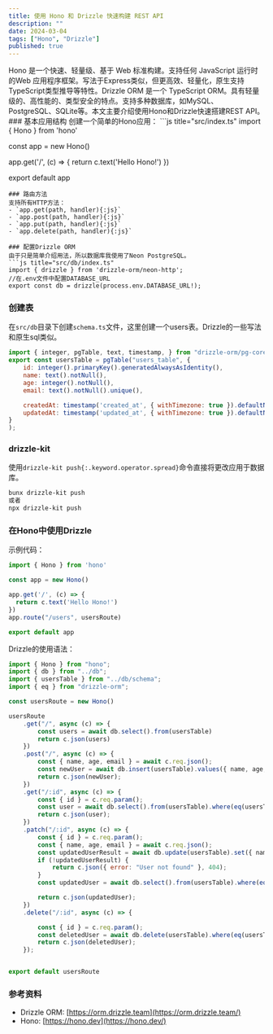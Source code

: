 ```yaml
---
title: 使用 Hono 和 Drizzle 快速构建 REST API
description: ""
date: 2024-03-04
tags: ["Hono", "Drizzle"]
published: true
---
```

<Callout>
Hono 是一个快速、轻量级、基于 Web 标准构建。支持任何 JavaScript 运行时的Web 应用程序框架。写法于Express类似，但更高效、轻量化，原生支持TypeScript类型推导等特性。Drizzle ORM 是一个 TypeScript ORM。具有轻量级的、高性能的、类型安全的特点。支持多种数据库，如MySQL、PostgreSQL、SQLite等。本文主要介绍使用Hono和Drizzle快速搭建REST API。
</Callout>
### 基本应用结构
创建一个简单的Hono应用：
```js title="src/index.ts"
import { Hono } from 'hono'

const app = new Hono()

app.get('/', (c) => {
  return c.text('Hello Hono!')
})

export default app
```
### 路由方法
支持所有HTTP方法：
- `app.get(path, handler){:js}`
- `app.post(path, handler){:js}`
- `app.put(path, handler){:js}`
- `app.delete(path, handler){:js}`

### 配置Drizzle ORM
由于只是简单介绍用法，所以数据库我使用了Neon PostgreSQL。
```js title="src/db/index.ts"
import { drizzle } from 'drizzle-orm/neon-http';
//在.env文件中配置DATABASE_URL
export const db = drizzle(process.env.DATABASE_URL!); 
```
### 创建表
在`src/db`目录下创建`schema.ts`文件，这里创建一个users表。Drizzle的一些写法和原生sql类似。
```js title="src/db/schema.ts"
import { integer, pgTable, text, timestamp, } from "drizzle-orm/pg-core";
export const usersTable = pgTable("users_table", {
    id: integer().primaryKey().generatedAlwaysAsIdentity(),
    name: text().notNull(),
    age: integer().notNull(),
    email: text().notNull().unique(),

    createdAt: timestamp('created_at', { withTimezone: true }).defaultNow(),
    updatedAt: timestamp('updated_at', { withTimezone: true }).defaultNow(),
}
);
```
### drizzle-kit
使用`drizzle-kit push{:.keyword.operator.spread}`命令直接将更改应用于数据库。
```bash
bunx drizzle-kit push
或者
npx drizzle-kit push
```
### 在Hono中使用Drizzle
示例代码：
```js title="src/index.ts" showLineNumbers {8}
import { Hono } from 'hono'

const app = new Hono()

app.get('/', (c) => {
  return c.text('Hello Hono!')
})
app.route("/users", usersRoute)

export default app
```
Drizzle的使用语法：

```js title="/src/routes/users-route.ts" showLineNumbers {10,15,20,26,30,37}
import { Hono } from "hono";
import { db } from "../db";
import { usersTable } from "../db/schema";
import { eq } from "drizzle-orm";

const usersRoute = new Hono()

usersRoute
    .get("/", async (c) => {
        const users = await db.select().from(usersTable)
        return c.json(users)
    })
    .post("/", async (c) => {
        const { name, age, email } = await c.req.json();
        const newUser = await db.insert(usersTable).values({ name, age, email });
        return c.json(newUser);
    })
    .get("/:id", async (c) => {
        const { id } = c.req.param();
        const user = await db.select().from(usersTable).where(eq(usersTable.id, Number(id)));
        return c.json(user);
    })
    .patch("/:id", async (c) => {
        const { id } = c.req.param();
        const { name, age, email } = await c.req.json();
        const updatedUserResult = await db.update(usersTable).set({ name, age, email }).where(eq(usersTable.id, Number(id)));
        if (!updatedUserResult) {
            return c.json({ error: "User not found" }, 404);
        }
        const updatedUser = await db.select().from(usersTable).where(eq(usersTable.id, Number(id)));

        return c.json(updatedUser);
    })
    .delete("/:id", async (c) => {

        const { id } = c.req.param();
        const deletedUser = await db.delete(usersTable).where(eq(usersTable.id, Number(id)));
        return c.json(deletedUser);
    });


export default usersRoute
```
### 参考资料
* Drizzle ORM: [https://orm.drizzle.team](https://orm.drizzle.team/)
* Hono: [https://hono.dev](https://hono.dev/)